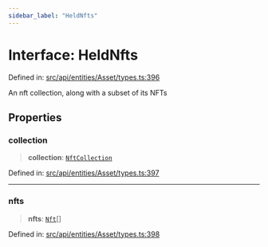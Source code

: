 ```yaml
---
sidebar_label: "HeldNfts"
---
```


# Interface: HeldNfts

Defined in: [src/api/entities/Asset/types.ts:396](https://github.com/PolymeshAssociation/polymesh-sdk/blob/bee6a2fe7a8ce5db42a6982e793782182cde2153/src/api/entities/Asset/types.ts#L396)

An nft collection, along with a subset of its NFTs

## Properties

### collection

> **collection**: [`NftCollection`](../../NonFungible/NftCollection/classes/NftCollection.mdx)

Defined in: [src/api/entities/Asset/types.ts:397](https://github.com/PolymeshAssociation/polymesh-sdk/blob/bee6a2fe7a8ce5db42a6982e793782182cde2153/src/api/entities/Asset/types.ts#L397)

***

### nfts

> **nfts**: [`Nft`](../../NonFungible/Nft/classes/Nft.mdx)[]

Defined in: [src/api/entities/Asset/types.ts:398](https://github.com/PolymeshAssociation/polymesh-sdk/blob/bee6a2fe7a8ce5db42a6982e793782182cde2153/src/api/entities/Asset/types.ts#L398)

